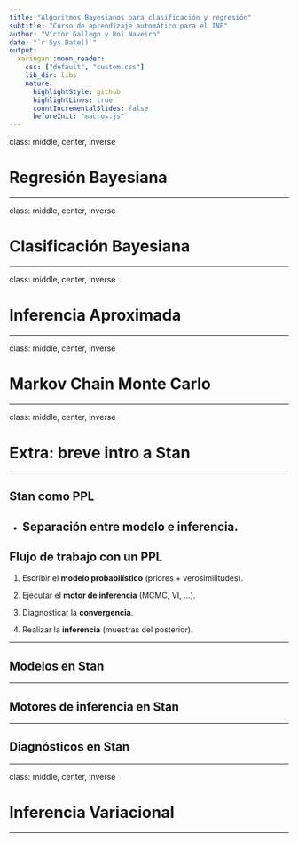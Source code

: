 ```yaml
---
title: "Algoritmos Bayesianos para clasificación y regresión"
subtitle: "Curso de aprendizaje automático para el INE"
author: "Víctor Gallego y Roi Naveiro"
date: "`r Sys.Date()`"
output:
  xaringan::moon_reader:
    css: ["default", "custom.css"]
    lib_dir: libs
    nature:
      highlightStyle: github
      highlightLines: true
      countIncrementalSlides: false
      beforeInit: "macros.js"
---
```



class: middle, center, inverse

# Regresión Bayesiana

---

class: middle, center, inverse

# Clasificación Bayesiana

---

class: middle, center, inverse

# Inferencia Aproximada

---

class: middle, center, inverse

# Markov Chain Monte Carlo

---

class: middle, center, inverse

# Extra: breve intro a Stan

---

## Stan como PPL

* Separación entre **modelo** e **inferencia**.
---

## Flujo de trabajo con un PPL

1. Escribir el **modelo probabilístico** (priores + verosimilitudes).

2. Ejecutar el **motor de inferencia** (MCMC, VI, ...).

3. Diagnosticar la **convergencia**.

4. Realizar la **inferencia** (muestras del posterior).

---

## Modelos en Stan


---

## Motores de inferencia en Stan

---

## Diagnósticos en Stan


---

class: middle, center, inverse

# Inferencia Variacional

---










